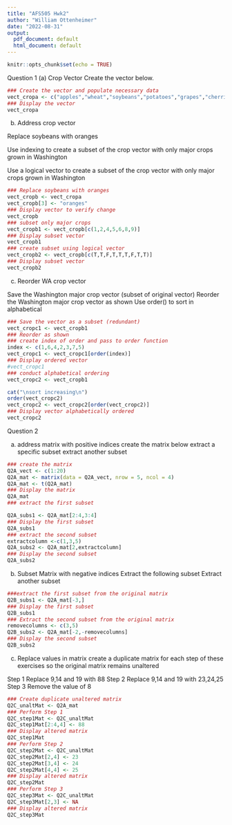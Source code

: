 ---
title: "AFS505 Hwk2"
author: "William Ottenheimer"
date: "2022-08-31"
output:
  pdf_document: default
  html_document: default
---




```{r setup, include=FALSE}
knitr::opts_chunk$set(echo = TRUE)
```

Question 1
(a) Crop Vector
Create the vector below.

```{r}
### Create the vector and populate necessary data
vect_cropa <- c("apples","wheat","soybeans","potatoes","grapes","cherries","almonds","hay","hops")
### Display the vector
vect_cropa
```
(b) Address crop vector

Replace soybeans with oranges

Use indexing to create a subset of the crop vector with only major crops grown in Washington

Use a logical vector to create a subset of the crop vector with only major crops grown in Washington

```{r}
### Replace soybeans with oranges
vect_cropb <- vect_cropa
vect_cropb[3] <- "oranges"
### Display vector to verify change
vect_cropb
### subset only major crops
vect_cropb1 <- vect_cropb[c(1,2,4,5,6,8,9)]
### Display subset vector
vect_cropb1
### create subset using logical vector
vect_cropb2 <- vect_cropb[c(T,T,F,T,T,T,F,T,T)]
### Display subset vector
vect_cropb2


```
(c) Reorder WA crop vector

Save the Washington major crop vector (subset of original vector)
Reorder the Washington major crop vector as shown 
Use order() to sort in alphabetical

```{r}
### Save the vector as a subset (redundant)
vect_cropc1 <- vect_cropb1
### Reorder as shown
### create index of order and pass to order function
index <- c(1,6,4,2,3,7,5)
vect_cropc1 <- vect_cropc1[order(index)]
### Display ordered vector
#vect_cropc1
### conduct alphabetical ordering
vect_cropc2 <- vect_cropb1

cat("\nsort increasing\n")
order(vect_cropc2)
vect_cropc2 <- vect_cropc2[order(vect_cropc2)]
### Display vector alphabetically ordered
vect_cropc2
```

Question 2

(a) address matrix with positive indices
create the matrix below
extract a specific subset
extract another subset

```{r}
### create the matrix
Q2A_vect <- c(1:20)
Q2A_mat <- matrix(data = Q2A_vect, nrow = 5, ncol = 4)
Q2A_mat <- t(Q2A_mat)
### Display the matrix
Q2A_mat
### extract the first subset

Q2A_subs1 <- Q2A_mat[2:4,3:4]
### Display the first subset
Q2A_subs1
### extract the second subset
extractcolumn <-c(1,3,5)
Q2A_subs2 <- Q2A_mat[2,extractcolumn]
### Display the second subset
Q2A_subs2
```
(b) Subset Matrix with negative indices
Extract the following subset
Extract another subset

```{r}
###extract the first subset from the original matrix
Q2B_subs1 <- Q2A_mat[-3,]
### Display the first subset
Q2B_subs1
### Extract the second subset from the original matrix
removecolumns <- c(3,5)
Q2B_subs2 <- Q2A_mat[-2,-removecolumns]
### Display the second subset
Q2B_subs2
```
(c) Replace values in matrix
create a duplicate matrix for each step of these exercises so the original matrix remains unaltered

Step 1 Replace 9,14 and 19 with 88
Step 2 Replace 9,14 and 19 with 23,24,25
Step 3 Remove the value of 8

```{r}
### Create duplicate unaltered matrix
Q2C_unaltMat <- Q2A_mat
### Perform Step 1
Q2C_step1Mat <- Q2C_unaltMat
Q2C_step1Mat[2:4,4] <- 88
### Display altered matrix
Q2C_step1Mat
### Perform Step 2
Q2C_step2Mat <- Q2C_unaltMat
Q2C_step2Mat[2,4] <- 23
Q2C_step2Mat[3,4] <- 24
Q2C_step2Mat[4,4] <- 25
### Display altered matrix
Q2C_step2Mat
### Perform Step 3
Q2C_step3Mat <- Q2C_unaltMat
Q2C_step3Mat[2,3] <- NA
### Display altered matrix
Q2C_step3Mat

```

